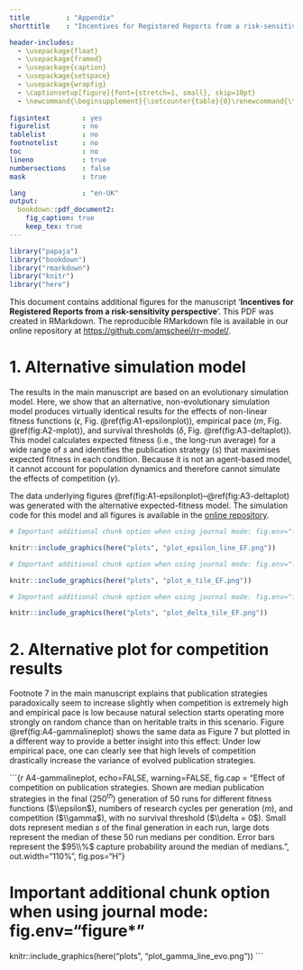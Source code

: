 ```yaml
---
title         : "Appendix"
shorttitle    : "Incentives for Registered Reports from a risk-sensitivity perspective --- Appendix"

header-includes:
  - \usepackage{float}
  - \usepackage{framed}
  - \usepackage{caption}
  - \usepackage{setspace}
  - \usepackage{wrapfig}
  - \captionsetup[figure]{font={stretch=1, small}, skip=10pt}
  - \newcommand{\beginsupplement}{\setcounter{table}{0}\renewcommand{\thetable}{A\arabic{table}}\setcounter{figure}{0}\renewcommand{\thefigure}{A\arabic{figure}}}
  
figsintext        : yes
figurelist        : no
tablelist         : no
footnotelist      : no
toc               : no
lineno            : true
numbersections    : false 
mask              : true

lang              : "en-UK"
output:
  bookdown::pdf_document2:
    fig_caption: true
    keep_tex: true
---
```


```r
library("papaja")
library("bookdown")
library("rmarkdown")
library("knitr")
library("here")
```

\raggedright
\beginsupplement

This document contains additional figures for the manuscript '**Incentives for Registered Reports from a risk-sensitivity perspective**'. This PDF was created in RMarkdown. The reproducible RMarkdown file is available in our online repository at <https://github.com/amscheel/rr-model/>.


# 1. Alternative simulation model

The results in the main manuscript are based on an evolutionary simulation model.
Here, we show that an alternative, non-evolutionary simulation model produces virtually identical results for the effects of non-linear fitness functions ($\epsilon$, Fig. \@ref(fig:A1-epsilonplot)), empirical pace ($m$, Fig. \@ref(fig:A2-mplot)), and survival thresholds ($\delta$, Fig. \@ref(fig:A3-deltaplot)).
This model calculates expected fitness (i.e., the long-run average) for a wide range of $s$ and identifies the publication strategy ($s$) that maximises expected fitness in each condition.
Because it is not an agent-based model, it cannot account for population dynamics and therefore cannot simulate the effects of competition ($\gamma$).

The data underlying figures \@ref(fig:A1-epsilonplot)--\@ref(fig:A3-deltaplot) was generated with the alternative expected-fitness model. 
The simulation code for this model and all figures is available in the [online repository](https://github.com/amscheel/rr-model/).

```r

# Important additional chunk option when using journal mode: fig.env="figure*"

knitr::include_graphics(here("plots", "plot_epsilon_line_EF.png"))
```


```r

# Important additional chunk option when using journal mode: fig.env="figure*"

knitr::include_graphics(here("plots", "plot_m_tile_EF.png"))
```


```r

# Important additional chunk option when using journal mode: fig.env="figure*"

knitr::include_graphics(here("plots", "plot_delta_tile_EF.png"))
```


# 2. Alternative plot for competition results

Footnote 7 in the main manuscript explains that publication strategies paradoxically seem to increase slightly when competition is extremely high and empirical pace is low because natural selection starts operating more strongly on random chance than on heritable traits in this scenario.
Figure \@ref(fig:A4-gammalineplot) shows the same data as Figure 7 but plotted in a different way to provide a better insight into this effect:
Under low empirical pace, one can clearly see that high levels of competition drastically increase the variance of evolved publication strategies.

```{r A4-gammalineplot, echo=FALSE, warning=FALSE, fig.cap = "Effect of competition on publication strategies. Shown are median publication strategies in the final ($250^{th}$) generation of 50 runs for different fitness functions ($\\epsilon$), numbers of research cycles per generation ($m$), and competition ($\\gamma$), with no survival threshold ($\\delta = 0$). Small dots represent median $s$ of the final generation in each run, large dots represent the median of these 50 run medians per condition. Error bars represent the $95\\%$ capture probability around the median of medians.", out.width="110%", fig.pos="H"}

# Important additional chunk option when using journal mode: fig.env="figure*"

knitr::include_graphics(here("plots", "plot_gamma_line_evo.png"))
```


